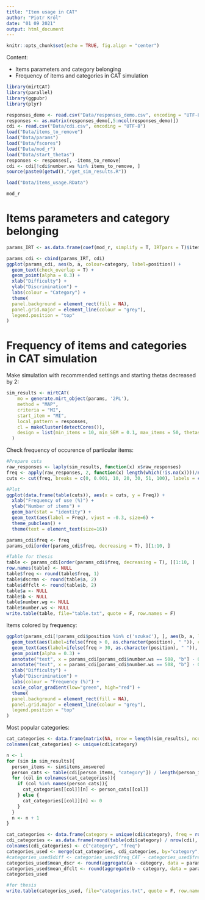 ```yaml
---
title: "Item usage in CAT"
author: "Piotr Król"
date: "01 09 2021"
output: html_document
---
```


```r
knitr::opts_chunk$set(echo = TRUE, fig.align = "center")
```

Content:

* Items parameters and category belonging
* Frequency of items and categories in CAT simulation

```r
library(mirtCAT)
library(parallel)
library(ggpubr)
library(plyr)
```

```r
responses_demo <- read.csv("Data/responses_demo.csv", encoding = "UTF-8")
responses <- as.matrix(responses_demo[,5:ncol(responses_demo)])
cdi <- read.csv("Data/cdi.csv", encoding = "UTF-8")
load("Data/items_to_remove")
load("Data/params")
load("Data/fscores")
load("Data/mod_r")
load("Data/start_thetas")
responses <- responses[, -items_to_remove]
cdi <- cdi[!cdi$number.ws %in% items_to_remove, ]
source(paste0(getwd(),"/get_sim_results.R"))
```

```r
load("Data/items_usage.RData")
```

```r
mod_r
```

# Items parameters and category belonging

```r
params_IRT <- as.data.frame(coef(mod_r, simplify = T, IRTpars = T)$items)[1:2]
```

```r
params_cdi <- cbind(params_IRT, cdi)
ggplot(params_cdi, aes(b, a, colour=category, label=position)) +
  geom_text(check_overlap = T) +
  geom_point(alpha = 0.3) +
  xlab("Difficulty") +
  ylab("Discrimination") +
  labs(colour = "Category") +
  theme(
  panel.background = element_rect(fill = NA),
  panel.grid.major = element_line(colour = "grey"),
  legend.position = "top"
)
```

# Frequency of items and categories in CAT simulation

Make simulation with recommended settings and starting thetas decreased by 2:

```r
sim_results <- mirtCAT(
    mo = generate.mirt_object(params, '2PL'),
    method = "MAP",
    criteria = "MI",
    start_item = "MI",
    local_pattern = responses,
    cl = makeCluster(detectCores()),
    design = list(min_items = 10, min_SEM = 0.1, max_items = 50, thetas.start = start_thetas - 2)
  )
```

Check frequency of occurence of particular items:

```r
#Prepare cuts
raw_responses <- laply(sim_results, function(x) x$raw_responses)
freq <- apply(raw_responses, 2, function(x) length(which(!is.na(x))))/nrow(responses)*100
cuts <- cut(freq, breaks = c(0, 0.001, 10, 20, 30, 51, 100), labels = c("0 (unused)", "0 - 10", "10 - 20", "20 - 30", "30 - 51", "93.3"), include.lowest = TRUE)

#Plot
ggplot(data.frame(table(cuts)), aes(x = cuts, y = Freq)) +
  xlab("Frequency of use (%)") +
  ylab("Number of items") +
  geom_bar(stat = "identity") +
  geom_text(aes(label = Freq), vjust = -0.3, size=6) + 
  theme_pubclean() +
  theme(text = element_text(size=16))
```

```r
params_cdi$freq <- freq
params_cdi[order(params_cdi$freq, decreasing = T), ][1:10, ]
```

```r
#Table for thesis
table <- params_cdi[order(params_cdi$freq, decreasing = T), ][1:10, ]
row.names(table) <- NULL
table$freq <- round(table$freq, 1)
table$dscrmn <- round(table$a, 2)
table$dffclt <- round(table$b, 2)
table$a <- NULL
table$b <- NULL
table$number.wg <- NULL
table$number.ws <- NULL
write.table(table, file="table.txt", quote = F, row.names = F)
```

Items colored by frequency:

```r
ggplot(params_cdi[!params_cdi$position %in% c('szukać'), ], aes(b, a, label=position, colour=freq)) + #Remove 'szukać' since it has 93.3% frequency
  geom_text(aes(label=ifelse(freq > 0, as.character(position), " ")), check_overlap = T) +
  geom_text(aes(label=ifelse(freq > 30, as.character(position), " ")), check_overlap = F) +
  geom_point(alpha = 0.3) +
  annotate("text", x = params_cdi[params_cdi$number.ws == 508, "b"] - 0.05, y = params_cdi[params_cdi$number.ws == 508, "a"], colour = "black", label = "szukać") +
  annotate("text", x = params_cdi[params_cdi$number.ws == 508, "b"] - 0.05, y = params_cdi[params_cdi$number.ws == 508, "a"] + 0.15, colour = "black", label = "(93.3%)") +
  xlab("Difficulty") +
  ylab("Discrimination") +
  labs(colour = "Frequency (%)") +
  scale_color_gradient(low="green", high="red") + 
  theme(
  panel.background = element_rect(fill = NA),
  panel.grid.major = element_line(colour = "grey"),
  legend.position = "top"
)
```

Most popular categories:

```r
cat_categories <- data.frame(matrix(NA, nrow = length(sim_results), ncol = length(unique(cdi$category))))
colnames(cat_categories) <- unique(cdi$category)

n <- 1
for (sim in sim_results){
  person_items <- sim$items_answered
  person_cats <- table(cdi[person_items, "category"]) / length(person_items)
  for (col in colnames(cat_categories)){
    if (col %in% names(person_cats)){
      cat_categories[[col]][n] <- person_cats[[col]]
    } else {
      cat_categories[[col]][n] <- 0
    }
  }
  n <- n + 1
}

cat_categories <- data.frame(category = unique(cdi$category), freq = round( apply(cat_categories, 2, function(x) mean(x)), 3) * 100)
cdi_categories <- as.data.frame(round(table(cdi$category) / nrow(cdi), 3) * 100)
colnames(cdi_categories) <- c("category", "freq")
categories_used <- merge(cat_categories, cdi_categories, by="category", suffixes = c("_CAT", "_full"))
#categories_used$diff <- categories_used$freq_CAT - categories_used$freq_full
categories_used$mean_dscr <- round(aggregate(a ~ category, data = params_cdi, mean)$a, 2)
categories_used$mean_dfclt <- round(aggregate(b ~ category, data = params_cdi, mean)$b, 2)
categories_used
```

```r
#for thesis
write.table(categories_used, file="categories.txt", quote = F, row.names = F)
```

